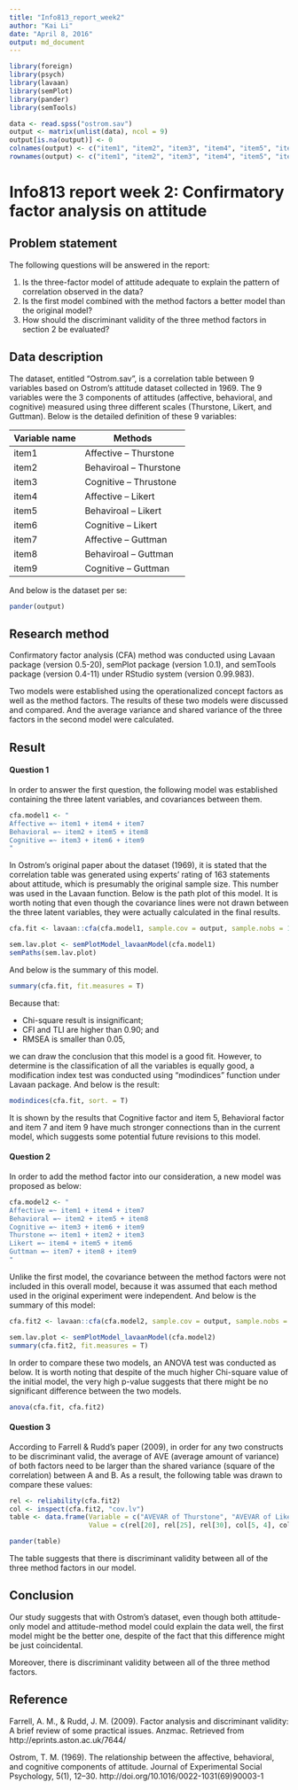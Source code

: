 ```yaml
---
title: "Info813_report_week2"
author: "Kai Li"
date: "April 8, 2016"
output: md_document
---
```


```r

library(foreign)
library(psych)
library(lavaan)
library(semPlot)
library(pander)
library(semTools)

data <- read.spss("ostrom.sav")
output <- matrix(unlist(data), ncol = 9)
output[is.na(output)] <- 0
colnames(output) <- c("item1", "item2", "item3", "item4", "item5", "item6", "item7", "item8", "item9")
rownames(output) <- c("item1", "item2", "item3", "item4", "item5", "item6", "item7", "item8", "item9")

```

# Info813 report week 2: Confirmatory factor analysis on attitude

## Problem statement

The following questions will be answered in the report:

1. Is the three-factor model of attitude adequate to explain the pattern of correlation observed in the data?
2. Is the first model combined with the method factors a better model than the original model?
3. How should the discriminant validity of the three method factors in section 2 be evaluated?

## Data description

The dataset, entitled "Ostrom.sav", is a correlation table between 9 variables based on Ostrom's attitude dataset collected in 1969. The 9 variables were the 3 components of attitudes (affective, behavioral, and cognitive) measured using three different scales (Thurstone, Likert, and Guttman). Below is the detailed definition of these 9 variables:

Variable name | Methods
--------------|-------------------------
item1         | Affective -- Thurstone
item2         | Behaviroal -- Thurstone
item3         | Cognitive -- Thrustone
item4         | Affective -- Likert
item5         | Behaviroal -- Likert
item6         | Cognitive -- Likert
item7         | Affective -- Guttman
item8         | Behaviroal -- Guttman
item9         | Cognitive -- Guttman

And below is the dataset per se:

``` R

pander(output)

```

## Research method

Confirmatory factor analysis (CFA) method was conducted using Lavaan package (version 0.5-20), semPlot package (version 1.0.1), and semTools package (version 0.4-11) under RStudio system (version 0.99.983).

Two models were established using the operationalized concept factors as well as the method factors. The results of these two models were discussed and compared. And the average variance and shared variance of the three factors in the second model were calculated.

## Result

#### Question 1

In order to answer the first question, the following model was established containing the three latent variables, and covariances between them.

``` R

cfa.model1 <- "
Affective =~ item1 + item4 + item7
Behavioral =~ item2 + item5 + item8
Cognitive =~ item3 + item6 + item9
"

```

In Ostrom's original paper about the dataset (1969), it is stated that the correlation table was generated using experts' rating of 163 statements about attitude, which is presumably the original sample size. This number was used in the Lavaan function. Below is the path plot of this model. It is worth noting that even though the covariance lines were not drawn between the three latent variables, they were actually calculated in the final results.

``` R

cfa.fit <- lavaan::cfa(cfa.model1, sample.cov = output, sample.nobs = 163)

sem.lav.plot <- semPlotModel_lavaanModel(cfa.model1)
semPaths(sem.lav.plot)

```

And below is the summary of this model.

``` R

summary(cfa.fit, fit.measures = T)

```

Because that:

- Chi-square result is insignificant;
- CFI and TLI are higher than 0.90; and
- RMSEA is smaller than 0.05,

we can draw the conclusion that this model is a good fit. However, to determine is the classification of all the variables is equally good, a modification index test was conducted using "modindices" function under Lavaan package. And below is the result:

``` R

modindices(cfa.fit, sort. = T)

```

It is shown by the results that Cognitive factor and item 5, Behavioral factor and item 7 and item 9 have much stronger connections than in the current model, which suggests some potential future revisions to this model.

#### Question 2

In order to add the method factor into our consideration, a new model was proposed as below:

``` R

cfa.model2 <- "
Affective =~ item1 + item4 + item7
Behavioral =~ item2 + item5 + item8
Cognitive =~ item3 + item6 + item9
Thurstone =~ item1 + item2 + item3
Likert =~ item4 + item5 + item6
Guttman =~ item7 + item8 + item9
"

```

Unlike the first model, the covariance between the method factors were not included in this overall model, because it was assumed that each method used in the original experiment were independent. And below is the summary of this model:

``` R

cfa.fit2 <- lavaan::cfa(cfa.model2, sample.cov = output, sample.nobs = 163, std.lv = T)

sem.lav.plot <- semPlotModel_lavaanModel(cfa.model2)
summary(cfa.fit2, fit.measures = T)

```

In order to compare these two models, an ANOVA test was conducted as below. It is worth noting that despite of the much higher Chi-square value of the initial model, the very high p-value suggests that there might be no significant difference between the two models.

``` R

anova(cfa.fit, cfa.fit2)

```

#### Question 3

According to Farrell & Rudd's paper (2009), in order for any two constructs to be discriminant valid, the average of AVE (average amount of variance) of both factors need to be larger than the shared variance (square of the correlation) between A and B. As a result, the following table was drawn to compare these values:

``` R

rel <- reliability(cfa.fit2)
col <- inspect(cfa.fit2, "cov.lv")
table <- data.frame(Variable = c("AVEVAR of Thurstone", "AVEVAR of Likert", "AVEVAR of Guttman", "Thurstone_Likert", "Thurstone_Guttman", "Likert_Guttman"), 
                    Value = c(rel[20], rel[25], rel[30], col[5, 4], col[6, 4], col[6, 5]))

pander(table)

```

The table suggests that there is discriminant validity between all of the three method factors in our model.

## Conclusion

Our study suggests that with Ostrom's dataset, even though both attitude-only model and attitude-method model could explain the data well, the first model might be the better one, despite of the fact that this difference might be just coincidental. 

Moreover, there is discriminant validity between all of the three method factors.

## Reference

Farrell, A. M., & Rudd, J. M. (2009). Factor analysis and discriminant validity: A brief review of some practical issues. Anzmac. Retrieved from http://eprints.aston.ac.uk/7644/

Ostrom, T. M. (1969). The relationship between the affective, behavioral, and cognitive components of attitude. Journal of Experimental Social Psychology, 5(1), 12–30. http://doi.org/10.1016/0022-1031(69)90003-1

